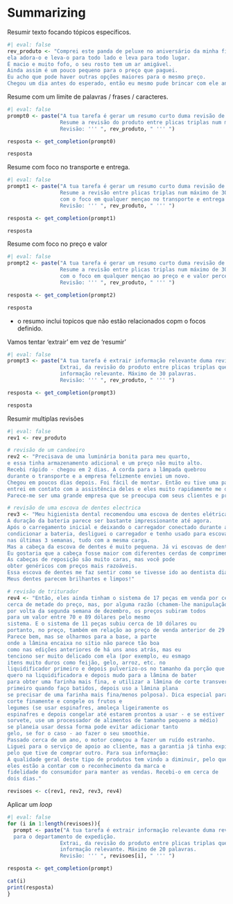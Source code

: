 # Summarizing

Resumir texto focando tópicos específicos.


```r
#| eval: false
rev_produto <- "Comprei este panda de peluxe no aniversário da minha filha, 
ela adora-o e leva-o para todo lado e leva para todo lugar. 
É macio e muito fofo, o seu rosto tem um ar amigável. 
Ainda assim é um pouco pequeno para o preço que paguei. 
Eu acho que pode haver outras opções maiores para o mesmo preço. 
Chegou um dia antes do esperado, então eu mesmo pude brincar com ele antes de lho entregar."
```

Resume com um limite de palavras / frases / caracteres.

```r
#| eval: false
prompt0 <- paste("A tua tarefa é gerar um resumo curto duma revisão de produto dum site de e-commerce.
                 Resume a revisão do produto entre plicas triplas num máximo de 30 palavras.
                 Revisão: ''' ", rev_produto, " ''' ")

resposta <- get_completion(prompt0)

resposta
```

Resume com foco no transporte e entrega.

```r
#| eval: false
prompt1 <- paste("A tua tarefa é gerar um resumo curto duma revisão de produtodum site de e-commerce.
                 Resume a revisão entre plicas triplas num máximo de 30 palavras, 
                 com o foco em qualquer mençao no transporte e entrega do produto.
                 Revisão: ''' ", rev_produto, " ''' ")

resposta <- get_completion(prompt1)

resposta

```

Resume com foco no preço e valor

```r
#| eval: false
prompt2 <- paste("A tua tarefa é gerar um resumo curto duma revisão de produtodum site de e-commerce.
                 Resume a revisão entre plicas triplas num máximo de 30 palavras, 
                 com o foco em qualquer mençao ao preço e e valor percepcionado.
                 Revisão: ''' ", rev_produto, " ''' ")

resposta <- get_completion(prompt2)

resposta

```

+ o resumo inclui topicos que não estão relacionados copm o focos definido.

Vamos tentar 'extrair' em vez de 'resumir'

```r
#| eval: false
prompt3 <- paste("A tua tarefa é extrair informação relevante duma revisão de produto dum site de e-commerce.
                 Extrai, da revisão do produto entre plicas triplas que se segue, 
                 informação relevante. Máximo de 30 palavras.
                 Revisão: ''' ", rev_produto, " ''' ")

resposta <- get_completion(prompt3)

resposta
```

Resumir multiplas revisões

```r
#| eval: false
rev1 <- rev_produto

# revisão de um candeeiro
rev2 <- "Precisava de uma luminária bonita para meu quarto, 
e essa tinha armazenamento adicional e um preço não muito alto. 
Recebi rápido - chegou em 2 dias. A corda para a lâmpada quebrou 
durante o transporte e a empresa felizmente enviei um novo. 
Chegou em poucos dias depois. Foi fácil de montar. Então eu tive uma parte faltando,
entrei em contato com a assistência deles e eles muito rapidamente me deram a peça que faltava! 
Parece-me ser uma grande empresa que se preocupa com seus clientes e produtos."

# revisão de uma escova de dentes electrica
rev3 <- "Meu higienista dental recomendou uma escova de dentes elétrica, por isso que comprei esta. 
A duração da bateria parece ser bastante impressionante até agora. 
Após o carregamento inicial e deixando o carregador conectado durante a primeira semana para 
condicionar a bateria, desliguei o carregador e tenho usado para escovar duas vezes ao dia 
nas últimas 3 semanas, tudo com a mesma carga. 
Mas a cabeça da escova de dentes é muito pequena. Já vi escovas de dentes para bebês maiores que esta
Eu gostaria que a cabeça fosse maior com diferentes cerdas de comprimento para ficarem melhor entre os dentes porque este não. No geral, se você conseguir este em torno de US $ 50, é um bom negócio. 
As cabeças de reposição são muito caras, mas você pode
obter genéricos com preços mais razoáveis. 
Essa escova de dentes me faz sentir como se tivesse ido ao dentista diariamente. 
Meus dentes parecem brilhantes e limpos!"

# revisão de triturador
rev4 <- "Então, eles ainda tinham o sistema de 17 peças em venda por cerca de 49 dólares no mês de novembro, 
cerca de metade do preço, mas, por alguma razão (chamem-lhe manipulação de preços) 
por volta da segunda semana de dezembro, os preços subiram todos 
para um valor entre 70 e 89 dólares pelo mesmo 
sistema. E o sistema de 11 peças subiu cerca de 10 dólares ou 
portanto, no preço, também em relação ao preço de venda anterior de 29 dólares.
Parece bem, mas se olharmos para a base, a parte
onde a lâmina encaixa no sítio não parece tão boa
como nas edições anteriores de há uns anos atrás, mas eu 
tenciono ser muito delicado com ela (por exemplo, eu esmago 
itens muito duros como feijão, gelo, arroz, etc. no  
liquidificador primeiro e depois pulverizo-os no tamanho da porção que
quero na liquidificadora e depois mudo para a lâmina de bater 
para obter uma farinha mais fina, e utilizar a lâmina de corte transversal 
primeiro quando faço batidos, depois uso a lâmina plana 
se precisar de uma farinha mais fina/menos polposa). Dica especial para fazer batidos, 
corte finamente e congele os frutos e 
legumes (se usar espinafres, amoleça ligeiramente os  
espinafres e depois congelar até estarem prontos a usar - e se estiver a fazer 
sorvete, use um processador de alimentos de tamanho pequeno a médio)  
se planeia usar dessa forma pode evitar adicionar tanto 
gelo, se for o caso - ao fazer o seu smoothie. 
Passado cerca de um ano, o motor começou a fazer um ruído estranho. 
Liguei para o serviço de apoio ao cliente, mas a garantia já tinha expirado, 
pelo que tive de comprar outro. Para sua informação: 
A qualidade geral deste tipo de produtos tem vindo a diminuir, pelo que 
eles estão a contar com o reconhecimento da marca e 
fidelidade do consumidor para manter as vendas. Recebi-o em cerca de
dois dias."

revisoes <- c(rev1, rev2, rev3, rev4)
```


Aplicar um *loop*

```r
#| eval: false
for (i in 1:length(revisoes)){
  prompt <- paste("A tua tarefa é extrair informação relevante duma revisão de produto dum site de e-commerce 
  para o departamento de expedição.
                 Extrai, da revisão do produto entre plicas triplas que se segue, 
                 informação relevante. Máximo de 20 palavras.
                 Revisão: ''' ", revisoes[i], " ''' ")

resposta <- get_completion(prompt)

cat(i)
print(resposta)
} 
```

